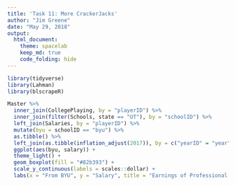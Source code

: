 ```yaml
---
title: 'Task 11: More CrackerJacks'
author: "Jim Greene"
date: "May 29, 2018"
output: 
  html_document:
    theme: spacelab
    keep_md: true
    code_folding: hide
---
```


```r
library(tidyverse)
library(Lahman)
library(blscrapeR)
```

 
```r
Master %>% 
  inner_join(CollegePlaying, by = "playerID") %>% 
  inner_join(filter(Schools, state == "UT"), by = "schoolID") %>% 
  left_join(Salaries, by = "playerID") %>% 
  mutate(byu = schoolID == "byu") %>% 
  as.tibble() %>% 
  left_join(as.tibble(inflation_adjust(2017)), by = c("yearID" = "year")) %>% 
  ggplot(aes(byu, salary)) +
  theme_light() +
  geom_boxplot(fill = "#82b393") +
  scale_y_continuous(labels = scales::dollar) +
  labs(x = "From BYU", y = "Salary", title = "Earnings of Professional Baseball Players from a Utah University")
```

